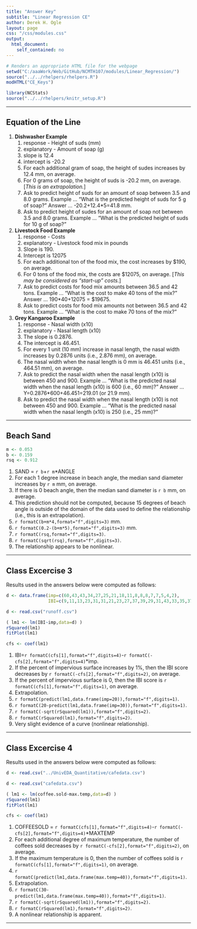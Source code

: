 ```yaml
---
title: "Answer Key"
subtitle: "Linear Regression CE"
author: Derek H. Ogle
layout: page
css: "/css/modules.css"
output:
  html_document:
    self_contained: no
---
```


```r
# Renders an appropriate HTML file for the webpage
setwd("C:/aaaWork/Web/GitHub/NCMTH107/modules/Linear_Regression/")
source("../../rhelpers/rhelpers.R")
modHTML("CE_Keys")
```

```r
library(NCStats)
source("../../rhelpers/knitr_setup.R")
```

----

## Equation of the Line

1. **Dishwasher Example**
    1. response - Height of suds (mm)
    1. explanatory - Amount of soap (g)
    1. slope is 12.4
    1. intercept is -20.2
    1. For each additional gram of soap, the height of sudes increases by 12.4 mm, on average.
    1. For 0 grams of soap, the height of suds is -20.2 mm, on average.  [*This is an extrapolation.*]
    1. Ask to predict height of suds for an amount of soap between 3.5 and 8.0 grams.  Example ... "What is the predicted height of suds for 5 g of soap?"  Answer ... -20.2+12.4*5=41.8 mm.
    1. Ask to predict height of sudes for an amount of soap not between 3.5 and 8.0 grams.  Example ... "What is the predicted height of suds for 10 g of soap?"
1. **Livestock Food Example**
    1. response - Costs
    1. explanatory - Livestock food mix in pounds
    1. Slope is 190.
    1. Intercept is 12075
    1. For each additional ton of the food mix, the cost increases by $190, on average.
    1. For 0 tons of the food mix, the costs are $12075, on average. [*This may be considered as "start-up" costs.*]
    1. Ask to predict costs for food mix amounts between 36.5 and 42 tons.  Example ... "What is the cost to make 40 tons of the mix?"  Answer ... 190*40+12075 = $19675.
    1. Ask to predict costs for food mix amounts not between 36.5 and 42 tons.  Example ... "What is the cost to make 70 tons of the mix?"
1. **Grey Kangaroo Example**
    1. response - Nasal width (x10)
    1. explanatory - Nasal length (x10)
    1. The slope is 0.2876.
    1. The intercept is 46.451.
    1. For every 1 unit (10 mm) increase in nasal length, the nasal width increases by 0.2876 units (i.e., 2.876 mm), on average.
    1. The nasal width when the nasal length is 0 mm is 46.451 units (i.e., 464.51 mm), on average.
    1. Ask to predict the nasal width when the nasal length (x10) is between 450 and 900.  Example ... "What is the predicted nasal width when the nasal length (x10) is 600 (i.e., 60 mm)?"  Answer ... Y=0.2876*600+46.451=219.01 (or 21.9 mm).
    1. Ask to predict the nasal width when the nasal length (x10) is not between 450 and 900.  Example ... "What is the predicted nasal width when the nasal length (x10) is 250 (i.e., 25 mm)?"

----

## Beach Sand
```r
m <- 0.053
b <- 0.159
rsq <- 0.912
```

1. SAND = `r b`+`r m`*ANGLE
1. For each 1 degree increase in beach angle, the median sand diameter increases by `r m` mm, on average.
1. If there is 0 beach angle, then the median sand diameter is `r b` mm, on average.
1. This prediction should not be computed, because 15 degrees of beach angle is outside of the domain of the data used to define the relationship (i.e., this is an extrapolation).
1. `r formatC(b+m*4,format="f",digits=3)` mm.
1. `r formatC(0.2-(b+m*5),format="f",digits=3)` mm.
1. `r formatC(rsq,format="f",digits=3)`.
1. `r formatC(sqrt(rsq),format="f",digits=3)`.
1. The relationship appears to be nonlinear.

----

## Class Excercise 3

Results used in the answers below were computed as follows:
```r
d <- data.frame(imp=c(60,43,43,34,27,25,21,18,11,8,8,8,7,7,5,4,2),
                IBI=c(9,11,13,23,31,31,21,23,27,37,39,29,31,43,33,35,37))
```
```r
d <- read.csv("runoff.csv")
```
```r
( lm1 <- lm(IBI~imp,data=d) )
rSquared(lm1)
fitPlot(lm1)
```
```r
cfs <- coef(lm1)
```

1. IBI=`r formatC(cfs[1],format="f",digits=4)`-`r formatC(-cfs[2],format="f",digits=4)`*imp.
1. If the percent of impervious surface increases by 1%, then the IBI score decreases by `r formatC(-cfs[2],format="f",digits=2)`, on average.
1. If the percent of impervious surface is 0, then the IBI score is `r formatC(cfs[1],format="f",digits=1)`, on average.
1. Extrapolation.
1. `r formatC(predict(lm1,data.frame(imp=20)),format="f",digits=1)`.
1. `r formatC(20-predict(lm1,data.frame(imp=30)),format="f",digits=1)`.
1. `r formatC(-sqrt(rSquared(lm1)),format="f",digits=2)`.
1. `r formatC(rSquared(lm1),format="f",digits=2)`.
1. Very slight evidence of a curve (nonlinear relationship).

----

## Class Excercise 4

Results used in the answers below were computed as follows:
```r
d <- read.csv("../UnivEDA_Quantitative/cafedata.csv")
```
```r
d <- read.csv("cafedata.csv")
```
```r
( lm1 <- lm(coffee.sold~max.temp,data=d) )
rSquared(lm1)
fitPlot(lm1)
```
```r
cfs <- coef(lm1)
```

1. COFFEESOLD = `r formatC(cfs[1],format="f",digits=4)`-`r formatC(-cfs[2],format="f",digits=4)`*MAXTEMP
1. For each additional degree of maximum temperature, the number of coffees sold decreases by `r formatC(-cfs[2],format="f",digits=2)`, on average.
1. If the maximum temperature is 0, then the number of coffees sold is `r formatC(cfs[1],format="f",digits=1)`, on average.
1. `r formatC(predict(lm1,data.frame(max.temp=40)),format="f",digits=1)`.
1. Extrapolation.
1. `r formatC(30-predict(lm1,data.frame(max.temp=40)),format="f",digits=1)`.
1. `r formatC(-sqrt(rSquared(lm1)),format="f",digits=2)`.
1. `r formatC(rSquared(lm1),format="f",digits=2)`.
1. A nonlinear relationship is apparent.

----
